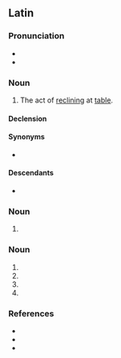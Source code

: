 ==Latin==

===Pronunciation===
* {{la-IPA|accubitus|ann=1}}
* {{la-IPA|accubitūs|ann=1}}

===Noun===
{{la-noun|accubitus<4>}}

# The act of [[recline|reclining]] at [[table]].

====Declension====
{{la-ndecl|accubitus<4>}}

====Synonyms====
* {{l|la|accubitiō}}

====Descendants====
* {{desc|pt|acúbito}}

===Noun===
{{la-noun-form|accubitus}}

# {{inflection of|accubitus||voc|s|lang=la}}

===Noun===
{{la-noun-form|accubitūs}}

# {{inflection of|accubitus||gen|s|lang=la}}
# {{inflection of|accubitus||nom|p|lang=la}}
# {{inflection of|accubitus||acc|p|lang=la}}
# {{inflection of|accubitus||voc|p|lang=la}}

===References===
* {{R:L&S}}
* {{R:du Cange}}
* {{R:Gaffiot}}